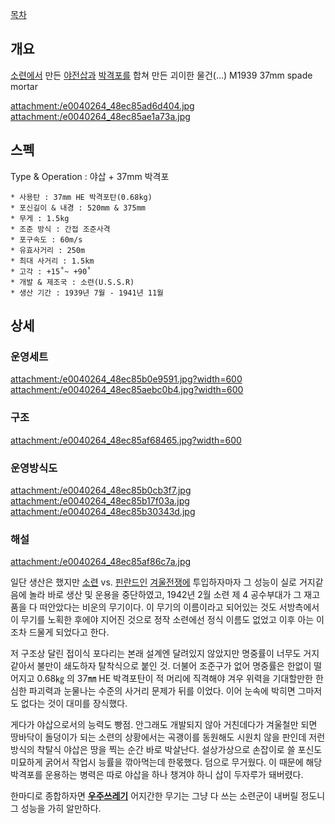 [[목차]]
== 개요 ==
[[소련]]에서 만든 [[야전삽]]과 [[박격포]]를 합쳐 만든 괴이한 물건(...)
M1939 37mm spade mortar 

attachment:/e0040264_48ec85ad6d404.jpg
attachment:/e0040264_48ec85ae1a73a.jpg
== 스펙 ==
Type & Operation : 야삽 + 37mm 박격포

 * 사용탄 : 37mm HE 박격포탄(0.68kg)
 * 포신길이 & 내경 : 520mm & 375mm
 * 무게 : 1.5kg
 * 조준 방식 : 간접 조준사격
 * 포구속도 : 60m/s 
 * 유효사거리 : 250m
 * 최대 사거리 : 1.5km
 * 고각 : +15˚~ +90˚
 * 개발 & 제조국 : 소련(U.S.S.R)
 * 생산 기간 : 1939년 7월 - 1941년 11월 
== 상세 ==
=== 운영세트 ===
attachment:/e0040264_48ec85b0e9591.jpg?width=600
attachment:/e0040264_48ec85aebc0b4.jpg?width=600
=== 구조 ===
attachment:/e0040264_48ec85af68465.jpg?width=600
=== 운영방식도 ===
attachment:/e0040264_48ec85b0cb3f7.jpg
attachment:/e0040264_48ec85b17f03a.jpg
attachment:/e0040264_48ec85b30343d.jpg
=== 해설 ===
attachment:/e0040264_48ec85af86c7a.jpg

일단 생산은 했지만 [[소련]] vs. [[핀란드]]인 [[겨울전쟁]]에 투입하자마자 그 성능이 실로 거지같음에 놀라 바로 생산 및 운용을 중단하였고, 1942년 2월 소련 제 4 공수부대가 그 재고품을 다 떠안았다는 비운의 무기이다. 이 무기의 이름이라고 되어있는 것도 서방측에서 이 무기를 노획한 후에야 지어진 것으로 정작 소련에선 정식 이름도 없었고 이후 아는 이조차 드물게 되었다고 한다.

저 구조상 달린 접이식 포다리는 본래 설계엔 달려있지 않았지만 명중률이 너무도 거지같아서 불만이 쇄도하자 탈착식으로 붙인 것. 더불어 조준구가 없어 명중률은 한없이 떨어지고 0.68㎏ 의 37㎜ HE 박격포탄이 적 머리에 직격해야 겨우 위력을 기대할만한 한심한 파괴력과 눈물나는 수준의 사거리 문제가 뒤를 이었다. 이어 눈속에 박히면 그마저도 없다는 것이 대미를 장식했다.

게다가 야삽으로서의 능력도 빵점. 안그래도 개발되지 않아 거친데다가 겨울철만 되면 땅바닥이 돌덩이가 되는 소련의 상황에서는 곡괭이를 동원해도 시원치 않을 판인데 저런 방식의 착탈식 야삽은 땅을 찍는 순간 바로 박살난다. 설상가상으로 손잡이로 쓸 포신도 미묘하게 굵어서 작업시 능률을 깎아먹는데 한몫했다. 덤으로 무거웠다. 이 때문에 해당 박격포를 운용하는 병력은 따로 야삽을 하나 챙겨야 하니 삽이 두자루가 돼버렸다.

한마디로 종합하자면 '''[[우주쓰레기]]''' 어지간한 무기는 그냥 다 쓰는 소련군이 내버릴 정도니 그 성능을 가히 알만하다.
